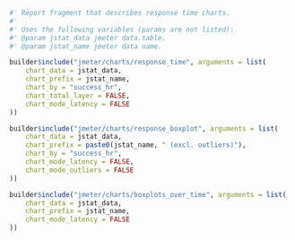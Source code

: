 ```r

#' Report fragment that describes response time charts.
#' 
#' Uses the following variables (params are not listed):
#' @param jstat_data jmeter data.table.
#' @param jstat_name jmeter data name.

builder$include("jmeter/charts/response_time", arguments = list(
    chart_data = jstat_data,
    chart_prefix = jstat_name,
    chart_by = "success_hr",
    chart_total_layer = FALSE,
    chart_mode_latency = FALSE
))
```

```r
builder$include("jmeter/charts/response_boxplot", arguments = list(
    chart_data = jstat_data,
    chart_prefix = paste0(jstat_name, " (excl. outliers)"),
    chart_by = "success_hr",
    chart_mode_latency = FALSE,
    chart_mode_outliers = FALSE
))
```

```r
builder$include("jmeter/charts/boxplots_over_time", arguments = list(
    chart_data = jstat_data,
    chart_prefix = jstat_name,
    chart_mode_latency = FALSE
))
```
